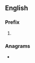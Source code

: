 {{also|psuedo}}
==English==

===Prefix===
{{head|en|misspelling}}

# {{misspelling of|pseudo-|lang=en}}

===Anagrams===
* {{anagrams|en|doupes|pseudo|pseudo-|souped}}